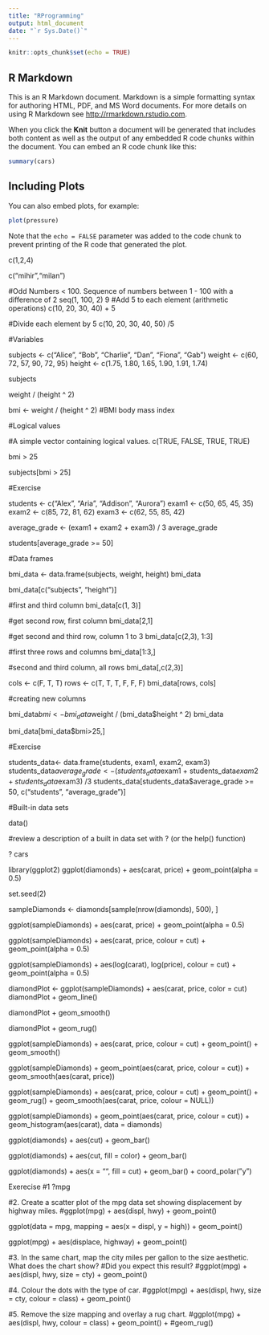 ```yaml
---
title: "RProgramming"
output: html_document
date: "`r Sys.Date()`"
---
```


```r
knitr::opts_chunk$set(echo = TRUE)
```

## R Markdown

This is an R Markdown document. Markdown is a simple formatting syntax for authoring HTML, PDF, and MS Word documents. For more details on using R Markdown see <http://rmarkdown.rstudio.com>.

When you click the **Knit** button a document will be generated that includes both content as well as the output of any embedded R code chunks within the document. You can embed an R code chunk like this:

```r
summary(cars)
```

## Including Plots

You can also embed plots, for example:

```r
plot(pressure)
```

Note that the `echo = FALSE` parameter was added to the code chunk to prevent printing of the R code that generated the plot.




c(1,2,4)


c("mihir","milan")

#Odd Numbers < 100. Sequence of numbers between 1 - 100 with a difference of 2
seq(1, 100, 2)
9
#Add  5 to each element (arithmetic operations)
c(10, 20, 30, 40) + 5

#Divide each element by 5
c(10, 20, 30, 40, 50) /5

#Variables

subjects <- c("Alice", "Bob", "Charlie", "Dan", "Fiona", "Gab")
weight <- c(60, 72, 57, 90, 72, 95)
height <- c(1.75, 1.80, 1.65, 1.90, 1.91, 1.74)

subjects
 
weight / (height ^ 2)

bmi <- weight / (height ^ 2) #BMI body mass index

#Logical values

#A simple vector containing logical values.
c(TRUE, FALSE, TRUE, TRUE)

bmi > 25 

subjects[bmi > 25]  

#Exercise

students <- c("Alex", "Aria", "Addison", "Aurora")
exam1 <- c(50, 65, 45, 35)
exam2 <- c(85, 72, 81, 62)
exam3 <- c(62, 55, 85, 42)

average_grade <- (exam1 + exam2 + exam3) / 3
average_grade

students[average_grade >= 50]

#Data frames

bmi_data <- data.frame(subjects, weight, height)
bmi_data

bmi_data[c("subjects", "height")]

#first and third column
bmi_data[c(1, 3)]

#get second row, first column 
bmi_data[2,1]

#get second and third row, column 1 to 3
bmi_data[c(2,3), 1:3]

#first three rows and columns
bmi_data[1:3,]

#second and third column, all rows
bmi_data[,c(2,3)]
         
cols <- c(F, T, T)
rows <- c(T, T, T, F, F, F)
bmi_data[rows, cols]

#creating new columns

bmi_data$bmi <- bmi_data$weight / (bmi_data$height ^ 2)
bmi_data

bmi_data[bmi_data$bmi>25,]

#Exercise

students_data<- data.frame(students, exam1, exam2, exam3)
students_data$average_grade <- (students_data$exam1 + students_data$exam2 + students_data$exam3) /3
students_data[students_data$average_grade >= 50, c("students", "average_grade")]


#Built-in data sets 

data()

#review a description of a built in data set with ? (or the help() function)

? cars

library(ggplot2)
ggplot(diamonds) + aes(carat, price) + geom_point(alpha = 0.5)

set.seed(2)

sampleDiamonds <- diamonds[sample(nrow(diamonds), 500), ]

ggplot(sampleDiamonds) + aes(carat, price) + geom_point(alpha = 0.5)

ggplot(sampleDiamonds) + aes(carat, price, colour = cut) + geom_point(alpha = 0.5)

ggplot(sampleDiamonds) + aes(log(carat), log(price), colour = cut) + geom_point(alpha = 0.5)

diamondPlot <- ggplot(sampleDiamonds) + aes(carat, price, color = cut)
diamondPlot + geom_line()

diamondPlot + geom_smooth()

diamondPlot + geom_rug()


ggplot(sampleDiamonds) + aes(carat, price, colour = cut) +
 geom_point() + geom_smooth()

ggplot(sampleDiamonds) +
  geom_point(aes(carat, price, colour = cut)) + geom_smooth(aes(carat, price))

ggplot(sampleDiamonds) + aes(carat, price, colour = cut) +
  geom_point() + geom_rug() + geom_smooth(aes(carat, price, colour = NULL))

ggplot(sampleDiamonds) + geom_point(aes(carat, price, colour = cut)) +
  geom_histogram(aes(carat), data = diamonds)

ggplot(diamonds) + aes(cut) + geom_bar()

ggplot(diamonds) + aes(cut, fill = color) + geom_bar()

ggplot(diamonds) + aes(x = "", fill = cut) + geom_bar() + coord_polar("y")


Exerecise
#1
?mpg

#2. Create a scatter plot of the mpg data set showing displacement by highway miles.
#ggplot(mpg) + aes(displ, hwy) + geom_point()

ggplot(data = mpg, mapping = aes(x = displ, y = high)) + geom_point()

ggplot(mpg) + aes(displace, highway) + geom_point()

#3. In the same chart, map the city miles per gallon to the size aesthetic. What does the chart show?
#Did you expect this result?
#ggplot(mpg) + aes(displ, hwy, size = cty) + geom_point()

#4. Colour the dots with the type of car.
#ggplot(mpg) + aes(displ, hwy, size = cty, colour = class) + geom_point()

#5. Remove the size mapping and overlay a rug chart.
#ggplot(mpg) + aes(displ, hwy, colour = class) + geom_point() +
#geom_rug()


